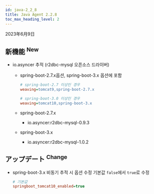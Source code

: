 ```yaml
---
id: java-2_2_8
title: Java Agent 2.2.8
toc_max_heading_level: 2
---
```


2023年6月9日

## 新機能 <sup><Status>New</Status></sup>

-   io.asyncer 추적 (r2dbc-mysql 오픈소스 드라이버)

    -   spring-boot-2.7.x옵션, spring-boot-3.x 옵션에 포함

        ```ini title='whatap.conf'
        # spring-boot-2.7 이상인 경우
        weaving=tomcat9,spring-boot-2.7.x

        # spring-boot-3.0 이상인 경우
        weaving=tomcat10,spring-boot-3.x
        ```

    -   spring-boot-2.7.x

        -   io.asyncer:r2dbc-mysql-0.9.3

    -   spring-boot-3.x

        -   io.asyncer:r2dbc-mysql-1.0.2

## アップデート <sup><Status>Change</Status></sup>

-   spring-boot-3.x 비동기 추적 시 옵션 수정
    기본값 `false`에서 `true`로 수정
    ```ini title='whatap.conf'
    # 기본값
    springboot_tomcat10_enabled=true
    ```
